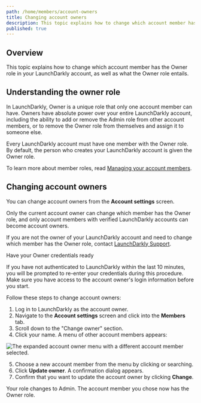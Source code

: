 ```yaml
---
path: /home/members/account-owners
title: Changing account owners
description: This topic explains how to change which account member has the Owner role in your LaunchDarkly account, as well as what the Owner role entails.
published: true
---
```


## Overview

This topic explains how to change which account member has the Owner role in your LaunchDarkly account, as well as what the Owner role entails.

## Understanding the owner role

In LaunchDarkly, Owner is a unique role that only one account member can have. Owners have absolute power over your entire LaunchDarkly account, including the ability to add or remove the Admin role from other account members, or to remove the Owner role from themselves and assign it to someone else.

Every LaunchDarkly account must have one member with the Owner role. By default, the person who creates your LaunchDarkly account is given the Owner role.

To learn more about member roles, read [Managing your account members](/home/members/managing).

## Changing account owners

You can change account owners from the **Account settings** screen.

Only the current account owner can change which member has the Owner role, and only account members with verified LaunchDarkly accounts can become account owners.

If you are not the owner of your LaunchDarkly account and need to change which member has the Owner role, contact [LaunchDarkly Support](https://support.launchdarkly.com/hc/en-us).

<Callout intent="info">
<CalloutTitle>Have your Owner credentials ready</CalloutTitle>
<CalloutDescription>

If you have not authenticated to LaunchDarkly within the last 10 minutes, you will be prompted to re-enter your credentials during this procedure. Make sure you have access to the account owner's login information before you start.

</CalloutDescription>
</Callout>

Follow these steps to change account owners:

1. Log in to LaunchDarkly as the account owner.
2. Navigate to the **Account settings** screen and click into the **Members** tab.
3. Scroll down to the "Change owner" section.
4. Click your name. A menu of other account members appears:

![The expanded account owner menu with a different account member selected.](account-settings-team-change-owner-menu.png)

5. Choose a new account member from the menu by clicking or searching.
6. Click **Update owner**. A confirmation dialog appears.
7. Confirm that you want to update the account owner by clicking **Change**.

Your role changes to Admin. The account member you chose now has the Owner role.
